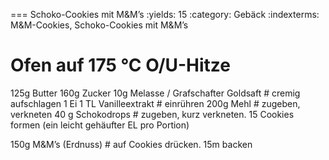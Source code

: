 === Schoko-Cookies mit M&M's
:yields: 15
:category: Gebäck
:indexterms: M&M-Cookies, Schoko-Cookies mit M&M's

# Ofen auf 175 °C O/U-Hitze
125g Butter
160g Zucker
10g Melasse / Grafschafter Goldsaft
# cremig aufschlagen
1 Ei
1 TL Vanilleextrakt
# einrühren
200g Mehl
# zugeben, verkneten
40 g Schokodrops
# zugeben, kurz verkneten. 15 Cookies formen (ein leicht gehäufter EL pro Portion)

150g M&M's (Erdnuss)
# auf Cookies drücken. 15m backen
